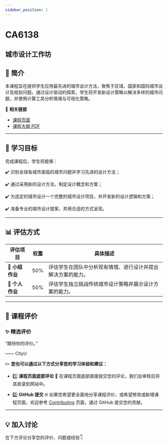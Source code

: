 ```yaml
---
sidebar_position: 1
---
```


# CA6138
## 城市设计工作坊

## **📘 简介**
本课程旨在提供学生应用最先进的城市设计方法，聚焦于区域、国家和国际城市设计及规划问题。通过设计驱动的探索，学生将开发新设计策略以解决多样的城市问题，并使用计算工具分析情境与可视化策略。

🔗 **相关链接**
- [课程页面](https://www.cityu.edu.hk/catalogue/pg/202425/course/CA6138.htm)
- [课程大纲 PDF](https://www.cityu.edu.hk/catalogue/pg/202425/course/CA6138.pdf)

---

## **🎯 学习目标**

完成课程后，学生将能够：

✔️ 识别全球各城市面临的城市问题并学习先进的设计方法；

✔️ 通过采用新的设计方法，制定设计概念和方案；

✔️ 为选定的城市设计一个完整的城市设计项目，并开发新的设计逻辑和方案；

✔️ 准备专业的城市设计提案，并用合适的方式呈现。

---

## **📊 评估方式**

| **评估项目**          | **权重** | **具体描述**                                                                                       |
|----------------------|---------|---------------------------------------------------------------------------------------------------|
| **📝 小组作业**        | 50%     | 评估学生在团队中分析现有情境、进行设计并提出解决方案的能力。                                           |
| **📝 个人作业**        | 50%     | 评估学生独立挑战传统城市设计策略并展示设计方案的能力。                                               |

---

## **💬 课程评价**

### ✨ **精选评价**
<div className={commentStyles.commentBox}>
    <p className={commentStyles.commentText}>
        “期待你的评价。”
    </p>
    <p className={commentStyles.commentAuthor}>—— CityU</p>
</div>

✏️ **您也可以通过以下方式分享您的学习体验和建议：**

- 1️⃣ **课程页面底部评论**
💬 在课程页面底部直接提交您的评论，我们会审核后将其收录到网站中。

- 2️⃣ **GitHub 提交**
🌐 如果您希望更全面地分享课程评价，或希望修改或新增课程页面，欢迎参考 [Contributing](/contributing) 页面，通过 GitHub 提交您的贡献。

---

## **💡 加入讨论**

在下方评论分享您的评价、问题或经验👇
<Utterances />